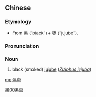 {{also|黑枣}}
{{wikipedia|Jujube}}
==Chinese==
{{zh-forms|s=黑枣}}

===Etymology===
* From [[黑]] ("black") + [[枣]] ("jujube").

===Pronunciation===
{{zh-pron
|m=hēizǎo
|cat=n
}}

===Noun===
{{zh-noun}}

# black (smoked) [[jujube]] (''[[Ziziphus jujuba]]'')

[[Category:zh:Fruits|黑00黑棗]]

[[mg:黑棗]]